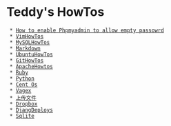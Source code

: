= Teddy's HowTos =
  * [[How to enable Phpmyadmin to allow empty passowrd]]
  * [[VimHowTos]]
  * [[MySQLHowTos]]
  * [[Markdown]]
  * [[UbuntuHowTos]]
  * [[GitHowTos]]
  * [[ApacheHowtos]]
  * [[Ruby]]
  * [[Python]]
  * [[Cent Os]]
  * [[Vagex]]
  * [[上传文件]]
  * [[Dropbox]]
  * [[DjangDeploys]]
  * [[Sqlite]]
